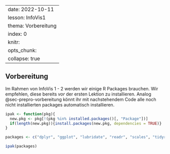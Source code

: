 

---
date: 2022-10-11
lesson: InfoVis1
thema: Vorbereitung
index: 0
knitr:
  opts_chunk: 
    collapse: true
---


## Vorbereitung {#sec-infovis-vorbereitung}

Im Rahmen von InfoVis 1 - 2 werden wir einige R Packages brauchen. Wir empfehlen, diese bereits *vor* der ersten Lektion zu installieren. Analog @sec-prepro-vorbereitung könnt ihr mit nachstehendem Code alle noch nicht installierten packages automatisch installieren.

```r

ipak <- function(pkg){
  new.pkg <- pkg[!(pkg %in% installed.packages()[, "Package"])]
  if(length(new.pkg)){install.packages(new.pkg, dependencies = TRUE)}
}

packages <- c("dplyr", "ggplot", "lubridate", "readr", "scales", "tidyr")

ipak(packages)

```
